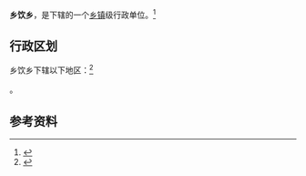 {{中国乡级行政区|37/09/21/206/000}}

'''乡饮乡'''，是{{PRC admin/fullname|37/09/21/206/000|3}}下辖的一个[[乡镇|乡镇]]级行政单位。<ref>{{PRC admin/ref sgc|{{PRC admin/parent|37/09/21/206/000}}}}</ref>

== 行政区划 ==

乡饮乡下辖以下地区：<ref>{{PRC admin/ref sgc|37/09/21/206/000}}</ref>

{{PRC admin/children|37/09/21/206/000}}。

== 参考资料 ==

{{reflist}}

{{行政区划小作品}}
{{PRC admin/navcat|37/09/21/206/000}}